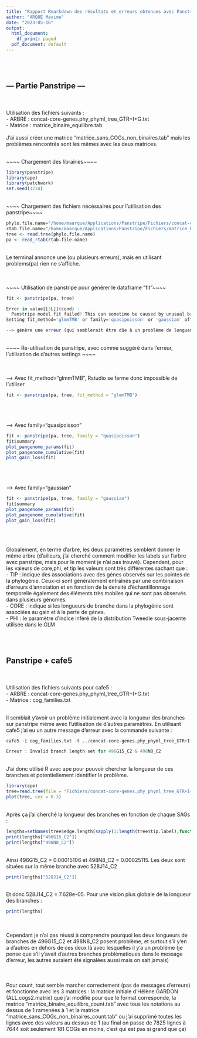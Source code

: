 ```yaml
---
title: "Rapport Rmarkdown des résultats et erreurs obtenues avec Panstripe & cafe5"
author: "ARQUE Maxime"
date: "2023-05-16"
output:
  html_document:
    df_print: paged
  pdf_document: default
---
```




<br />
<br />

## --- Partie Panstripe ---

<br />
<br />
Utilisation des fichiers suivants : 
<br />
- ARBRE : concat-core-genes.phy_phyml_tree_GTR+I+G.txt 
<br />
- Matrice : matrice_binaire_equilibre.tab 
<br />
<br />
J'ai aussi créer une matrice "matrice_sans_COGs_non_binaires.tab" mais les problèmes rencontrés sont les mêmes avec les deux matrices.
<br />


<br />
~~~~ Chargement des librairies~~~~ 
<br />

```r
library(panstripe)
library(ape)
library(patchwork)
set.seed(1234)
```

<br />
~~~~ Chargement des fichiers nécéssaires pour l'utilisation des panstripe~~~~ 
<br />

```r
phylo.file.name="/home/maarque/Applications/Panstripe/Fichiers/concat-core-genes.phy_phyml_tree_GTR+I+G.txt"
rtab.file.name="/home/maarque/Applications/Panstripe/Fichiers/matrice_binaire_equilibre.tab"
tree <- read.tree(phylo.file.name)
pa <- read_rtab(rtab.file.name)
```
<br />
Le terminal annonce une (ou plusieurs erreurs), mais en utilisant problems(pa) rien ne s'affiche.

<br />
<br />
~~~~ Utilisation de panstripe pour générer le dataframe "fit"~~~~ 
<br />

```r
fit <- panstripe(pa, tree)

Error in value[[3L]](cond) : 
  Panstripe model fit failed! This can sometime be caused by unusual branch lengths.
Setting fit_method='glmmTMB' or family='quasipoisson' or 'gaussian' often provides a more stable fit to difficult datasets

--> génère une erreur (qui semblerait être dûe à un problème de longueur de branches)
```
<br />
~~~~ Re-utilisation de panstripe, avec comme suggéré dans l'erreur, l'utilisation de d'autres settings  ~~~~ 

<br /> 
<br />
--> Avec fit_method="glmmTMB", Rstudio se ferme donc impossible de l'utiliser
<br />

```r
fit <- panstripe(pa, tree, fit_method = "glmmTMB")
```
<br /> 
<br />
<br />
--> Avec family="quasipoisson"
<br />

```r
fit <- panstripe(pa, tree, family = "quasipoisson")
fit$summary
plot_pangenome_params(fit)
plot_pangenome_cumulative(fit)
plot_gain_loss(fit)
```

<br /> 
<br />
<br />
--> Avec family="gaussian"
<br />
```r
fit <- panstripe(pa, tree, family = "gaussian")
fit$summary
plot_pangenome_params(fit)
plot_pangenome_cumulative(fit)
plot_gain_loss(fit)
```

<br />
<br />

Globalement, en terme d'arbre, les deux paramètres semblent donner le même arbre (d'ailleurs, j'ai cherché comment modifier les labels sur l'arbre avec panstripe, mais pour le moment je n'ai pas trouvé). Cependant, pour les valeurs de core,phi, et tip les valeurs sont très différentes sachant que : 
<br />
- TIP : indique des associations avec des gènes observés sur les pointes de la phylogénie. Ceux-ci sont généralement entraînés par une combinaison d’erreurs d’annotation et en fonction de la densité d’échantillonnage temporelle également des éléments très mobiles qui ne sont pas observés dans plusieurs génomes.
<br />
- CORE : indique si les longueurs de branche dans la phylogénie sont associées au gain et à la perte de gènes. 
<br />
- PHI : le paramètre d’indice inféré de la distribution Tweedie sous-jacente utilisée dans le GLM
<br />

<br />
<br />

## Panstripe + cafe5

<br />
<br />
Utilisation des fichiers suivants pour cafe5 : 
<br />
- ARBRE : concat-core-genes.phy_phyml_tree_GTR+I+G.txt 
<br />
- Matrice : cog_families.txt 
<br />


<br />
Il semblait y'avoir un problème initialement avec la longueur des branches sur panstripe même avec l'utilisation de d'autres paramètres. En utilisant cafe5 j'ai eu un autre message d'erreur avec la commande suivante :
<br />

```r
cafe5 -i cog_families.txt -t ../concat-core-genes.phy_phyml_tree_GTR+I+G.txt -k 3

Erreur : Invalid branch length set for 496G15_C2 & 498N8_C2
```
<br />
J'ai donc utilisé R avec ape pour pouvoir chercher la longueur de ces branches et potentiellement identifier le problème.
<br />

```r
library(ape)
tree=read.tree(file = "Fichiers/concat-core-genes.phy_phyml_tree_GTR+I+G.txt")
plot(tree, cex = 0.3)
```

<br />
Après ça j'ai cherché la longueur des branches en fonction de chaque SAGs : 
<br />


```r
lengths=setNames(tree$edge.length[sapply(1:length(tree$tip.label),function(x,y) which (y==x),y=tree$edge[,2])],tree$tip.label) 
print(lengths["496G15_C2"])
print(lengths["498N8_C2"])
```
<br />
Ainsi 496G15_C2 = 0.00015106 et 498N8_C2 = 0.00025115. Les deux sont situées sur la même branche avec 528J14_C2
<br />
```r
print(lengths["528J14_C2"])
```
<br />
Et donc 528J14_C2 = 7.628e-05. Pour une vision plus globale de la longueur des branches :
<br />
```r
print(lengths)
```

<br />
<br />
Cependant je n'ai pas réussi à comprendre pourquoi les deux longueurs de branches de 496G15_C2 et 498N8_C2 posent problème, et surtout s'il y'en a d'autres en dehors de ces deux là avec lesquelles il y'a un problème (je pense que s'il y'avait d'autres branches problématiques dans le message d'erreur, les autres auraient été signalées aussi mais on sait jamais)
<br />
<br />
<br />
<br />
Pour count, tout semble marcher correctement (pas de messages d'erreurs) et fonctionne avec les 3 matrices : la matrice initiale d'Hélène GARDON (ALL.cogs2.matrix) que j'ai modifié pour que le format corresponde, la matrice "matrice_binaire_equilibre_count.tab" avec tous les notations au dessus de 1 ramenées à 1 et la matrice "matrice_sans_COGs_non_binaires_count.tab" ou j'ai supprimé toutes les lignes avec des valeurs au dessus de 1 (au final on passe de 7825 lignes à 7644 soit seulement 181 COGs en moins, c'est qui est pas si grand que ça)


<br />
<br />

